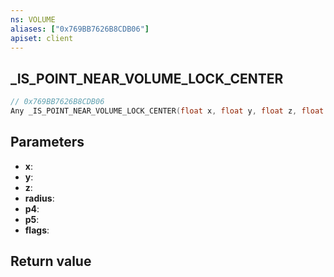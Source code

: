 ```yaml
---
ns: VOLUME
aliases: ["0x769BB7626B8CDB06"]
apiset: client
---
```

## _IS_POINT_NEAR_VOLUME_LOCK_CENTER

```c
// 0x769BB7626B8CDB06
Any _IS_POINT_NEAR_VOLUME_LOCK_CENTER(float x, float y, float z, float radius, int p4, int p5, int flags);
```


## Parameters
* **x**:
* **y**:
* **z**:
* **radius**:
* **p4**:
* **p5**:
* **flags**:

## Return value